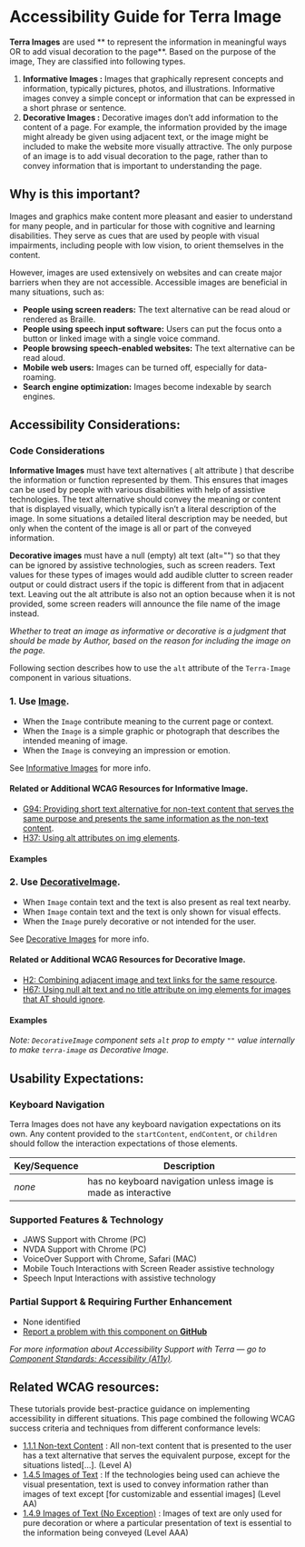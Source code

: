 
<Badge />

# Accessibility Guide for Terra Image

<Notice variant="important" ariaLevel="2">

**Terra Images** are used ** to represent the information in meaningful ways OR to add visual decoration to the page**.
Based on the purpose of the image, They are classified into following types.
1. **Informative Images :** Images that graphically represent concepts and information, typically pictures, photos, and illustrations. Informative images convey a simple concept or information that can be expressed in a short phrase or sentence.
2. **Decorative Images :** Decorative images don’t add information to the content of a page. For example, the information provided by the image might already be given using adjacent text, or the image might be included to make the website more visually attractive. The only purpose of an image is to add visual decoration to the page, rather than to convey information that is important to understanding the page.

</Notice>

## Why is this important?
Images and graphics make content more pleasant and easier to understand for many people, and in particular for those with cognitive and learning disabilities. They serve as cues that are used by people with visual impairments, including people with low vision, to orient themselves in the content.

However, images are used extensively on websites and can create major barriers when they are not accessible. Accessible images are beneficial in many situations, such as:
- **People using screen readers:** The text alternative can be read aloud or rendered as Braille.
- **People using speech input software:** Users can put the focus onto a button or linked image with a single voice command.
- **People browsing speech-enabled websites:** The text alternative can be read aloud.
- **Mobile web users:** Images can be turned off, especially for data-roaming.
- **Search engine optimization:** Images become indexable by search engines.

## Accessibility Considerations:

### Code Considerations

**Informative Images** must have text alternatives ( alt attribute ) that describe the information or function represented by them. This ensures that images can be used by people with various disabilities with help of assistive technologies. The text alternative should convey the meaning or content that is displayed visually, which typically isn’t a literal description of the image. In some situations a detailed literal description may be needed, but only when the content of the image is all or part of the conveyed information.

**Decorative images** must have a null (empty) alt text (alt="") so that they can be ignored by assistive technologies, such as screen readers. Text values for these types of images would add audible clutter to screen reader output or could distract users if the topic is different from that in adjacent text. Leaving out the alt attribute is also not an option because when it is not provided, some screen readers will announce the file name of the image instead.

_Whether to treat an image as informative or decorative is a judgment that should be made by Author, based on the reason for including the image on the page._

Following section describes how to use the `alt` attribute of the `Terra-Image` component in various situations.

### 1. Use [Image](https://engineering.cerner.com/terra-ui/components/cerner-terra-core-docs/image/image).
- When the `Image` contribute meaning to the current page or context.
- When the `Image` is a simple graphic or photograph that describes the intended meaning of image.
- When the `Image` is conveying an impression or emotion.

See [Informative Images](https://www.w3.org/WAI/tutorials/images/informative/) for more info.

#### Related or Additional WCAG Resources for Informative Image.
- [G94: Providing short text alternative for non-text content that serves the same purpose and presents the same information as the non-text content](https://www.w3.org/WAI/WCAG21/Techniques/general/G94).
- [H37: Using alt attributes on img elements](https://www.w3.org/WAI/WCAG21/Techniques/html/H37).

#### Examples
<InformativeImage />

### 2. Use [DecorativeImage](https://engineering.cerner.com/terra-ui/components/cerner-terra-core-docs/image/decorative-image).
- When `Image` contain text and the text is also present as real text nearby.
- When `Image` contain text and the text is only shown for visual effects.
- When the `Image` purely decorative or not intended for the user.

See [Decorative Images](https://www.w3.org/WAI/tutorials/images/decorative/) for more info.

#### Related or Additional WCAG Resources for Decorative Image.
- [H2: Combining adjacent image and text links for the same resource](https://www.w3.org/WAI/WCAG21/Techniques/html/H2).
- [H67: Using null alt text and no title attribute on img elements for images that AT should ignore](https://www.w3.org/WAI/WCAG21/Techniques/html/H67).

#### Examples
<DecorativeImageBar title="Decorative Image"/>

_Note: `DecorativeImage` component sets `alt` prop to empty `""` value internally to make `terra-image` as Decorative Image._

## Usability Expectations:

### Keyboard Navigation
 
Terra Images does not have any keyboard navigation expectations on its own. Any content provided to the `startContent`, `endContent`, or `children` should follow the interaction expectations of those elements.
 
| Key/Sequence | Description |
|---|---|
|*none*| has no keyboard navigation unless image is made as interactive |

### Supported Features & Technology

- JAWS Support with Chrome (PC)
- NVDA Support with Chrome (PC)
- VoiceOver Support with Chrome, Safari (MAC)
- Mobile Touch Interactions with Screen Reader assistive technology
- Speech Input Interactions with assistive technology

### Partial Support & Requiring Further Enhancement

- None identified
- [Report a problem with this component on **GitHub**](https://github.com/cerner/terra-core/issues/new/choose)

_For more information about Accessibility Support with Terra — go to [Component Standards: Accessibility (A11y)](https://engineering.cerner.com/terra-ui/about/terra-ui/component-standards#accessibility-a11y)._

## Related WCAG resources:
These tutorials provide best-practice guidance on implementing accessibility in different situations. This page combined the following WCAG success criteria and techniques from different conformance levels:

- [1.1.1 Non-text Content](https://www.w3.org/WAI/WCAG21/quickref/#non-text-content) : All non-text content that is presented to the user has a text alternative that serves the equivalent purpose, except for the situations listed[…]. (Level A)
- [1.4.5 Images of Text](https://www.w3.org/WAI/WCAG21/quickref/#images-of-text) : If the technologies being used can achieve the visual presentation, text is used to convey information rather than images of text except [for customizable and essential images] (Level AA)
- [1.4.9 Images of Text (No Exception)](https://www.w3.org/WAI/WCAG21/quickref/#images-of-text-no-exception) : Images of text are only used for pure decoration or where a particular presentation of text is essential to the information being conveyed (Level AAA)
